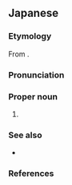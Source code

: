 ==Japanese==
{{DEFAULTSORT:とらきゅら'}}
{{swp|lang=ja}}

===Etymology===
From {{bor|ja|en|Dracula}}.

===Pronunciation===
{{ja-pron|acc=0|acc_ref=NHK|acc2=2|acc2_ref=NHK}}

===Proper noun===
{{ja-pos|proper}}

# {{l|en|Dracula}}

===See also===
* {{ja-r|^アルカード}}

===References===
<references/>

{{C|ja|Fictional characters}}